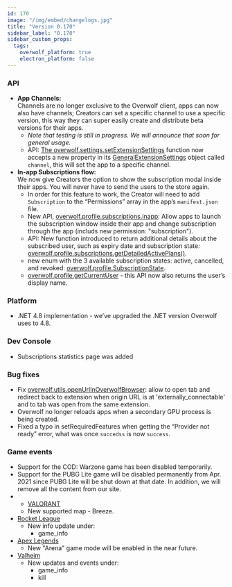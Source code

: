 ```yaml
---
id: 170
image: "/img/embed/changelogs.jpg"
title: "Version 0.170"
sidebar_label: "0.170"
sidebar_custom_props:
  tags:
    overwolf_platform: true
    electron_platform: false
---
```


### API

* **App Channels:**  
  Channels are no longer exclusive to the Overwolf client, apps can now also have channels; Creators can set a specific channel to use a specific version, this way they can super easily create and distribute beta versions for their apps.
  * *Note that testing is still in progress. We will announce that soon for general usage.* 
  * API: [The overwolf.settings.setExtensionSettings](/api/settings#setextensionsettingsextensionsettings-callback) function now accepts a new property in its [GeneralExtensionSettings](/api/settings#generalextensionsettings-object) object called `channel`, this will set the app to a specific channel.
* **In-app Subscriptions flow:**  
  We now give Creators the option to show the subscription modal inside their apps. You will never have to send the users to the store again.
  * In order for this feature to work, the Creator will need to add `Subscription` to the “Permissions” array in the app’s `manifest.json` file.
  * New API, [overwolf.profile.subscriptions.inapp](/api/profile/subscriptions/inapp): Allow apps to launch the subscription window inside their app and change subscription through the app (includs new permission: "subscription").
  * API: New function introduced to return additional details about the subscribed user, such as expiry date and subscription state:  
    [overwolf.profile.subscriptions.getDetailedActivePlans()](/api/profile/subscriptions#getdetailedactiveplanscallback).
  *  new enum with the 3 available subscription states: active, cancelled, and revoked: [overwolf.profile.SubscriptionState](/api/profile/subscriptions#subscriptionstate-enum).
  * [overwolf.profile.getCurrentUser](/api/profile#getcurrentusercallback) - this API now also returns the user’s display name.

### Platform

* .NET 4.8 implementation - we’ve upgraded the .NET version Overwolf uses to 4.8.

### Dev Console

* Subscriptions statistics page was added

### Bug fixes

* Fix [overwolf.utils.openUrlInOverwolfBrowser](/api/utils#openurlinoverwolfbrowserurl): allow to open tab and redirect back to extension when origin URL is at 'externally_connectable' and to tab was open from the same extension.
* Overwolf no longer reloads apps when a secondary GPU process is being created.
* Fixed a typo in setRequiredFeatures when getting the “Provider not ready” error, what was once `succedss` is now `success`.

### Game events

* Support for the COD: Warzone game has been disabled temporarily.
* Support for the PUBG Lite game will be disabled permanently from Apr. 2021 since PUBG Lite will be shut down at that date. In addition, we will remove all the content from our site.
* * [VALORANT](/api/live-game-data/supported-games/valorant)
  * New supported map - Breeze.
* [Rocket League](/api/live-game-data/supported-games/rocket-league)
  * New info update under:
    * game_info
* [Apex Legends](/api/live-game-data/supported-games/apex-legends)
  * New "Arena" game mode will be enabled in the near future.
* [Valheim](/api/live-game-data/supported-games/valheim)
  * New updates and events under:
    * game_info
    * kill


